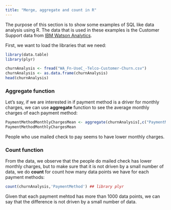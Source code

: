 ```yaml
---
title: "Merge, aggregate and count in R"
---
```

  
The purpose of this section is to show some examples of SQL like data analysis using R. The data that is used in these examples is the Customer Support data from [IBM Watson Analytics](https://www.ibm.com/communities/analytics/watson-analytics-blog/guide-to-sample-datasets/).   
  
First, we want to load the libraries that we need:
```r
library(data.table)
library(plyr)
```


```r
churnAnalysis <- fread("WA_Fn-UseC_-Telco-Customer-Churn.csv") 
churnAnalysis <- as.data.frame(churnAnalysis)
head(churnAnalysis)
```

### Aggregate function 

Let's say, if we are interested in if payment method is a driver for monthly charges, we can use **aggregate** function to see the average monthly charges of each payment method:
```r
PaymentMethodMonthlyChargesMean <- aggregate(churnAnalysis[,c("PaymentMethod","MonthlyCharges")], list(churnAnalysis$PaymentMethod), mean)
PaymentMethodMonthlyChargesMean
```
People who use mailed check to pay seems to have lower monthly charges.

### Count function

From the data, we observe that the people do mailed check has lower monthly charges, but to make sure that it is not driven by a small number of data, we do **count** for count how many data points we have for each payment methods:
```r
count(churnAnalysis,'PaymentMethod') ## library plyr
```
Given that each payment mehtod has more than 1000 data points, we can say that the difference is not driven by a small number of data.


